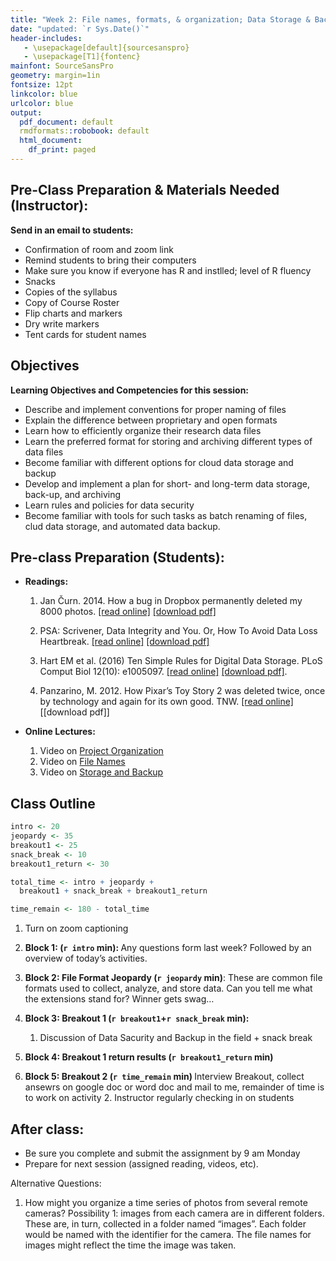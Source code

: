 ```yaml
---
title: "Week 2: File names, formats, & organization; Data Storage & Backup"
date: "updated: `r Sys.Date()`"
header-includes:
   - \usepackage[default]{sourcesanspro}
   - \usepackage[T1]{fontenc}
mainfont: SourceSansPro
geometry: margin=1in
fontsize: 12pt
linkcolor: blue
urlcolor: blue
output:
  pdf_document: default
  rmdformats::robobook: default
  html_document:
    df_print: paged
---
```


## Pre-Class Preparation & Materials Needed (Instructor):  

**Send in an email to students:  **

  * Confirmation of room and zoom link
  * Remind students to bring their computers
  * Make sure you know if everyone has R and instlled; level of R fluency
  * Snacks
  * Copies of the syllabus
  * Copy of Course Roster
  * Flip charts and markers
  * Dry write markers
  * Tent cards for student names
      


## Objectives

**Learning Objectives and Competencies for this session:  **


  * Describe and implement conventions for proper naming of files 
  * Explain the difference between proprietary and open formats
  * Learn how to efficiently organize their research data files
  * Learn the preferred format for storing and archiving different types of data files
  * Become familiar with different options for cloud data storage and backup 
  * Develop and implement a plan for short- and long-term data storage, back-up, and archiving
  * Learn rules and policies for data security 
  * Become familiar with tools for such tasks as batch renaming of files, clud data storage, and automated data backup.


## Pre-class Preparation (Students):

* **Readings: **
    1.  Jan Čurn. 2014. How a bug in Dropbox permanently deleted my 8000 photos.  [[read online]](https://medium.com/@jancurn/how-bug-in-dropbox-permanently-deleted-my-8000-photos-cb7dcf13647b) [[download pdf]](https://github.com/BrunaLab/LAS6292_DataManagement/blob/master/Assigned_Readings/Curn_2014.pdf)

    2.  PSA: Scrivener, Data Integrity and You. Or, How To Avoid Data Loss Heartbreak.  [[read online]](https://www.reddit.com/r/writing/comments/62hr7o/psa_scrivener_data_integrity_and_you_or_how_to/) [[download pdf]](https://github.com/BrunaLab/LAS6292_DataManagement/blob/master/Assigned_Readings/Scrivener_PSA.pdf)

    4.  Hart EM et al. (2016) Ten Simple Rules for Digital Data Storage. PLoS Comput Biol 12(10): e1005097. [[read online]](https://doi.org/10.1371/journal.pcbi.1005097) [[download pdf]](https://github.com/BrunaLab/LAS6292_DataManagement/blob/master/Assigned_Readings/Hart_etal_2016.PDF).
    
    3. Panzarino, M. 2012. How Pixar’s Toy Story 2 was deleted twice, once by technology and again for its own good. TNW.  [[read online]](https://thenextweb.com/media/2012/05/21/how-pixars-toy-story-2-was-deleted-twice-once-by-technology-and-again-for-its-own-good/)  [[download pdf]]

* **Online Lectures:** 

    1. Video on [Project Organization](https://youtu.be/CN-dWS1FDow)
    2. Video on [File Names](https://youtu.be/IYSjRV6dCTs)
    3. Video on [Storage and Backup](https://youtu.be/H06GSL66Mec)

## Class Outline

```r
intro <- 20
jeopardy <- 35
breakout1 <- 25
snack_break <- 10
breakout1_return <- 30

total_time <- intro + jeopardy + 
  breakout1 + snack_break + breakout1_return 

time_remain <- 180 - total_time
```

1. Turn on zoom captioning 

1. **Block 1: (`r intro` min): ** Any questions form last week? Followed by an overview of today's activities. 

2. **Block 2: File Format Jeopardy (`r jeopardy` min)**: These are common file formats used to collect, analyze, and store data. Can you tell me what the extensions stand for? Winner gets swag...

3. **Block 3: Breakout 1 (`r breakout1`+`r snack_break` min): **

      1. Discussion of Data Sacurity and Backup in the field + snack break
      
4. **Block 4: Breakout 1 return results (`r breakout1_return` min)** 

8. **Block 5: Breakout 2 (`r time_remain` min) ** Interview Breakout, collect ansewrs on google doc or word doc and mail to me, remainder of time is to work on activity 2. Instructor regularly checking in on students 

## After class: 

* Be sure you complete and submit the assignment by 9 am Monday  
* Prepare for next session (assigned reading, videos, etc).






Alternative Questions: 

1. How might you organize a time series of photos from several remote cameras?  Possibility 1: images from each camera are in different folders. These are, in turn, collected in a folder named "images". Each folder would be named with the identifier for the camera. The file names for images might reflect the time the image was taken.

